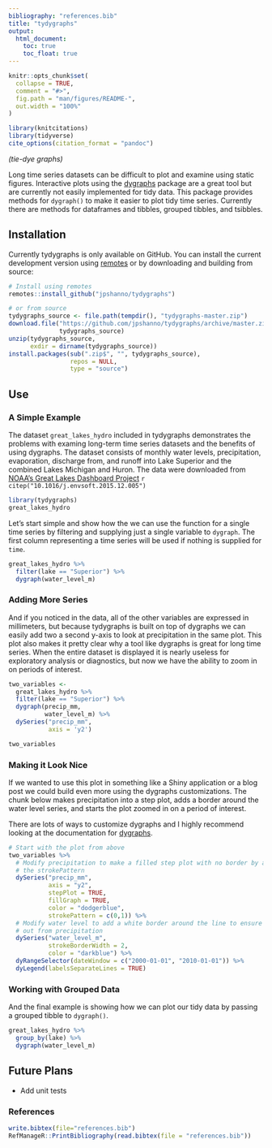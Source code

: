 ```yaml
---
bibliography: "references.bib"
title: "tydygraphs"
output: 
  html_document:
    toc: true
    toc_float: true
---
```


<!-- README.md is generated from README.Rmd. Please edit that file -->

```r
knitr::opts_chunk$set(
  collapse = TRUE,
  comment = "#>",
  fig.path = "man/figures/README-",
  out.width = "100%"
)

library(knitcitations)
library(tidyverse)
cite_options(citation_format = "pandoc")
```
_(tie-dye graphs)_

Long time series datasets can be difficult to plot and examine using static
figures. Interactive plots using the
[dygraphs](https://rstudio.github.io/dygraphs/) package are a great tool but are
currently not easily implemented for tidy data. This package provides methods
for `dygraph()` to make it easier to plot tidy time series. Currently there are
methods for dataframes and tibbles, grouped tibbles, and tsibbles. 

## Installation

Currently tydygraphs is only available on GitHub. You can install the current
development version using [remotes](https://remotes.r-lib.org/) or by
downloading and building from source:

``` r
# Install using remotes
remotes::install_github("jpshanno/tydygraphs")

# or from source
tydygraphs_source <- file.path(tempdir(), "tydygraphs-master.zip")
download.file("https://github.com/jpshanno/tydygraphs/archive/master.zip",
              tydygraphs_source)
unzip(tydygraphs_source,
      exdir = dirname(tydygraphs_source))
install.packages(sub(".zip$", "", tydygraphs_source), 
                 repos = NULL,
                 type = "source")

```
## Use

### A Simple Example

The dataset `great_lakes_hydro` included in tydygraphs demonstrates the problems
with examing long-term time series datasets and the benefits of using dygraphs.
The dataset consists of monthly water levels, precipitation, evaporation,
discharge from, and runoff into Lake Superior and the combined Lakes Michigan
and Huron. The data were downloaded from [NOAA's Great Lakes Dashboard
Project](https://www.glerl.noaa.gov//data/dashboard/portal.html) `r citep("10.1016/j.envsoft.2015.12.005")`

```r
library(tydygraphs)
great_lakes_hydro
```

Let's start simple and show how the we can use the function for a single time
series by filtering and supplying just a single variable to `dygraph`. The first
column representing a time series will be used if nothing is supplied for `time`.

```r
great_lakes_hydro %>% 
  filter(lake == "Superior") %>% 
  dygraph(water_level_m)
```

### Adding More Series
And if you noticed in the data, all of the other variables are expressed in
millimeters, but because tydygraphs is built on top of dygraphs we can easily
add two a second y-axis to look at precipitation in the same plot. This plot
also makes it pretty clear why a tool like dygraphs is great for long time
series. When the entire dataset is displayed it is nearly useless for
exploratory analysis or diagnostics, but now we have the ability to zoom in on
periods of interest.

```r
two_variables <- 
  great_lakes_hydro %>% 
  filter(lake == "Superior") %>% 
  dygraph(precip_mm,
          water_level_m) %>% 
  dySeries("precip_mm", 
           axis = 'y2')

two_variables
```

### Making it Look Nice

If we wanted to use this plot in something like a Shiny application or a blog
post we could build even more using the dygraphs customizations. The chunk below
makes precipitation into a step plot, adds a border around the water level
series, and starts the plot zoomed in on a period of interest.

There are lots of ways to customize dygraphs and I highly recommend looking at
the documentation for [dygraphs](https://rstudio.github.io/dygraphs/).

```r
# Start with the plot from above
two_variables %>% 
  # Modify precipitation to make a filled step plot with no border by adjusting
  # the strokePattern
  dySeries("precip_mm",
           axis = "y2",
           stepPlot = TRUE,
           fillGraph = TRUE,
           color = "dodgerblue",
           strokePattern = c(0,1)) %>%
  # Modify water level to add a white border around the line to ensure it stands
  # out from precipitation
  dySeries("water_level_m",
           strokeBorderWidth = 2,
           color = "darkblue") %>%  
  dyRangeSelector(dateWindow = c("2000-01-01", "2010-01-01")) %>% 
  dyLegend(labelsSeparateLines = TRUE)
```

### Working with Grouped Data

And the final example is showing how we can plot our tidy data by passing a 
grouped tibble to `dygraph()`.

```r
great_lakes_hydro %>% 
  group_by(lake) %>% 
  dygraph(water_level_m)
```



## Future Plans
- Add unit tests

### References
```r
write.bibtex(file="references.bib")
RefManageR::PrintBibliography(read.bibtex(file = "references.bib"))
```
